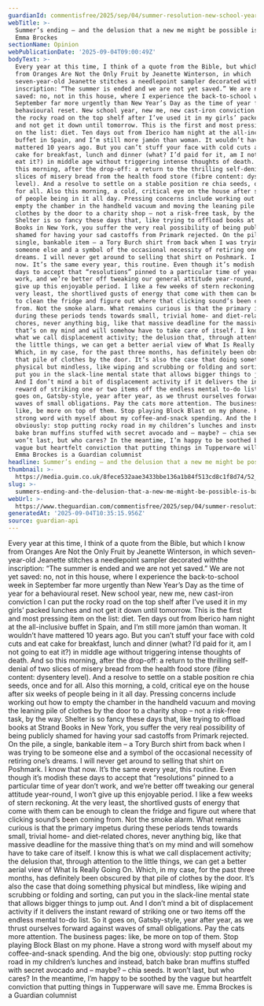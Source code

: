 ```yaml
---
guardianId: commentisfree/2025/sep/04/summer-resolution-new-school-year
webTitle: >-
  Summer’s ending – and the delusion that a new me might be possible is back |
  Emma Brockes
sectionName: Opinion
webPublicationDate: '2025-09-04T09:00:49Z'
bodyText: >-
  Every year at this time, I think of a quote from the Bible, but which I know
  from Oranges Are Not the Only Fruit by Jeanette Winterson, in which
  seven-year-old Jeanette stitches a needlepoint sampler decorated withthe
  inscription: “The summer is ended and we are not yet saved.” We are not yet
  saved: no, not in this house, where I experience the back-to-school week in
  September far more urgently than New Year’s Day as the time of year for a
  behavioural reset. New school year, new me, new cast-iron conviction I can put
  the rocky road on the top shelf after I’ve used it in my girls’ packed lunches
  and not get it down until tomorrow. This is the first and most pressing item
  on the list: diet. Ten days out from Iberico ham night at the all-inclusive
  buffet in Spain, and I’m still more jamón than woman. It wouldn’t have
  mattered 10 years ago. But you can’t stuff your face with cold cuts and eat
  cake for breakfast, lunch and dinner (what? I’d paid for it, am I not going to
  eat it?) in middle age without triggering intense thoughts of death. And so
  this morning, after the drop-off: a return to the thrilling self-denial of two
  slices of misery bread from the health food store (fibre content: dysentery
  level). And a resolve to settle on a stable position re chia seeds, once and
  for all. Also this morning, a cold, critical eye on the house after six weeks
  of people being in it all day. Pressing concerns include working out how to
  empty the chamber in the handheld vacuum and moving the leaning pile of
  clothes by the door to a charity shop – not a risk-free task, by the way.
  Shelter is so fancy these days that, like trying to offload books at Strand
  Books in New York, you suffer the very real possibility of being publicly
  shamed for having your sad castoffs from Primark rejected. On the pile, a
  single, bankable item – a Tory Burch shirt from back when I was trying to be
  someone else and a symbol of the occasional necessity of retiring one’s
  dreams. I will never get around to selling that shirt on Poshmark. I know that
  now. It’s the same every year, this routine. Even though it’s modish these
  days to accept that “resolutions” pinned to a particular time of year don’t
  work, and we’re better off tweaking our general attitude year-round, I won’t
  give up this enjoyable period. I like a few weeks of stern reckoning. At the
  very least, the shortlived gusts of energy that come with them can be enough
  to clean the fridge and figure out where that clicking sound’s been coming
  from. Not the smoke alarm. What remains curious is that the primary impetus
  during these periods tends towards small, trivial home- and diet-related
  chores, never anything big, like that massive deadline for the massive thing
  that’s on my mind and will somehow have to take care of itself. I know this is
  what we call displacement activity; the delusion that, through attention to
  the little things, we can get a better aerial view of What Is Really Going On.
  Which, in my case, for the past three months, has definitely been obscured by
  that pile of clothes by the door. It’s also the case that doing something
  physical but mindless, like wiping and scrubbing or folding and sorting, can
  put you in the slack-line mental state that allows bigger things to jump out.
  And I don’t mind a bit of displacement activity if it delivers the instant
  reward of striking one or two items off the endless mental to-do list. So it
  goes on, Gatsby-style, year after year, as we thrust ourselves forward against
  waves of small obligations. Pay the cats more attention. The business pages:
  like, be more on top of them. Stop playing Block Blast on my phone. Have a
  strong word with myself about my coffee-and-snack spending. And the big one,
  obviously: stop putting rocky road in my children’s lunches and instead, batch
  bake bran muffins stuffed with secret avocado and – maybe? – chia seeds. It
  won’t last, but who cares? In the meantime, I’m happy to be soothed by the
  vague but heartfelt conviction that putting things in Tupperware will save me.
  Emma Brockes is a Guardian columnist
headline: Summer’s ending – and the delusion that a new me might be possible is back
thumbnail: >-
  https://media.guim.co.uk/8fece532aae3433bbe136a1b84f513cd8c1f8d74/52_0_2497_1997/500.jpg
slug: >-
  summers-ending-and-the-delusion-that-a-new-me-might-be-possible-is-back-or-emma-brockes
webUrl: >-
  https://www.theguardian.com/commentisfree/2025/sep/04/summer-resolution-new-school-year
generatedAt: '2025-09-04T10:35:15.956Z'
source: guardian-api
---
```

Every year at this time, I think of a quote from the Bible, but which I know from Oranges Are Not the Only Fruit by Jeanette Winterson, in which seven-year-old Jeanette stitches a needlepoint sampler decorated withthe inscription: “The summer is ended and we are not yet saved.” We are not yet saved: no, not in this house, where I experience the back-to-school week in September far more urgently than New Year’s Day as the time of year for a behavioural reset. New school year, new me, new cast-iron conviction I can put the rocky road on the top shelf after I’ve used it in my girls’ packed lunches and not get it down until tomorrow. This is the first and most pressing item on the list: diet. Ten days out from Iberico ham night at the all-inclusive buffet in Spain, and I’m still more jamón than woman. It wouldn’t have mattered 10 years ago. But you can’t stuff your face with cold cuts and eat cake for breakfast, lunch and dinner (what? I’d paid for it, am I not going to eat it?) in middle age without triggering intense thoughts of death. And so this morning, after the drop-off: a return to the thrilling self-denial of two slices of misery bread from the health food store (fibre content: dysentery level). And a resolve to settle on a stable position re chia seeds, once and for all. Also this morning, a cold, critical eye on the house after six weeks of people being in it all day. Pressing concerns include working out how to empty the chamber in the handheld vacuum and moving the leaning pile of clothes by the door to a charity shop – not a risk-free task, by the way. Shelter is so fancy these days that, like trying to offload books at Strand Books in New York, you suffer the very real possibility of being publicly shamed for having your sad castoffs from Primark rejected. On the pile, a single, bankable item – a Tory Burch shirt from back when I was trying to be someone else and a symbol of the occasional necessity of retiring one’s dreams. I will never get around to selling that shirt on Poshmark. I know that now. It’s the same every year, this routine. Even though it’s modish these days to accept that “resolutions” pinned to a particular time of year don’t work, and we’re better off tweaking our general attitude year-round, I won’t give up this enjoyable period. I like a few weeks of stern reckoning. At the very least, the shortlived gusts of energy that come with them can be enough to clean the fridge and figure out where that clicking sound’s been coming from. Not the smoke alarm. What remains curious is that the primary impetus during these periods tends towards small, trivial home- and diet-related chores, never anything big, like that massive deadline for the massive thing that’s on my mind and will somehow have to take care of itself. I know this is what we call displacement activity; the delusion that, through attention to the little things, we can get a better aerial view of What Is Really Going On. Which, in my case, for the past three months, has definitely been obscured by that pile of clothes by the door. It’s also the case that doing something physical but mindless, like wiping and scrubbing or folding and sorting, can put you in the slack-line mental state that allows bigger things to jump out. And I don’t mind a bit of displacement activity if it delivers the instant reward of striking one or two items off the endless mental to-do list. So it goes on, Gatsby-style, year after year, as we thrust ourselves forward against waves of small obligations. Pay the cats more attention. The business pages: like, be more on top of them. Stop playing Block Blast on my phone. Have a strong word with myself about my coffee-and-snack spending. And the big one, obviously: stop putting rocky road in my children’s lunches and instead, batch bake bran muffins stuffed with secret avocado and – maybe? – chia seeds. It won’t last, but who cares? In the meantime, I’m happy to be soothed by the vague but heartfelt conviction that putting things in Tupperware will save me. Emma Brockes is a Guardian columnist
